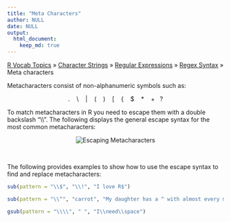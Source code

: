 ```yaml
---
title: "Meta Characters"
author: NULL
date: NULL
output:
  html_document:
    keep_md: true
---
```


[R Vocab Topics](index) &#187; [Character Strings](characters) &#187; [Regular Expressions](regex) &#187; [Regex Syntax](regex_syntax) &#187; Meta characters

Metacharacters consist of non-alphanumeric symbols such as: 

<center> . &nbsp;&nbsp; \\\ &nbsp;&nbsp; | &nbsp;&nbsp; ( &nbsp;&nbsp; ) &nbsp;&nbsp; [ &nbsp;&nbsp; { &nbsp;&nbsp; $ &nbsp;&nbsp; * &nbsp;&nbsp; + &nbsp;&nbsp;? </center>

To match metacharacters in R you need to escape them with a double backslash "\\\\".  The following displays the general escape syntax for the most common metacharacters:


<center>
<img src="images/metacharacter_escape.png" alt="Escaping Metacharacters">
</center>     

<br>

The following provides examples to show how to use the escape syntax to find and replace metacharacters:
```r

sub(pattern = "\\$", "\\!", "I love R$")

sub(pattern = "\\^", "carrot", "My daughter has a ^ with almost every meal!")

gsub(pattern = "\\\\", " ", "I\\need\\space")
```

